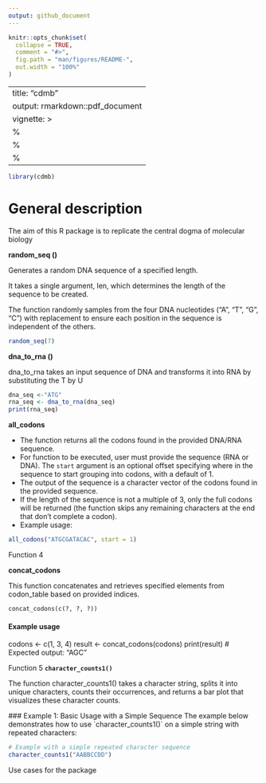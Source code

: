 ```yaml
---
output: github_document
---
```


<!-- README.md is generated from README.Rmd. Please edit that file -->

```r
knitr::opts_chunk$set(
  collapse = TRUE,
  comment = "#>",
  fig.path = "man/figures/README-",
  out.width = "100%"
)
```

---
title: "cdmb"
output: rmarkdown::pdf_document
vignette: >
  %\VignetteIndexEntry{cdmb}
  %\VignetteEngine{knitr::rmarkdown}
  %\VignetteEncoding{UTF-8}
---

```r
library(cdmb)
```

# 

# General description

The aim of this R package is to replicate the central dogma of molecular biology

**random_seq ()**

Generates a random DNA sequence of a specified length.

It takes a single argument, len, which determines the length of the sequence to be created.

The function randomly samples from the four DNA nucleotides ("A", "T", "G", "C") with replacement to ensure each position in the sequence is independent of the others.

```r
random_seq(7)

```

**dna_to_rna ()**

dna_to_rna takes an input sequence of DNA and transforms it into RNA by substituting the T by U

```r
dna_seq <-"ATG"
rna_seq <- dna_to_rna(dna_seq)
print(rna_seq)
```

**all_codons**

- The function returns all the codons found in the provided DNA/RNA sequence.
- For function to be executed, user must provide the sequence (RNA or DNA). The `start` argument is an optional offset specifying where in the sequence to start grouping into codons, with a default of 1.
- The output of the sequence is a character vector of the codons found in the provided sequence.
- If the length of the sequence is not a multiple of 3, only the full codons will be returned (the function skips any remaining characters at the end that don’t complete a codon).
- Example usage:
```r
all_codons("ATGCGATACAC", start = 1)
```


Function 4

**concat_codons**

This function concatenates and retrieves specified elements from codon_table based on provided indices.

```         
concat_codons(c(?, ?, ?))
```

#### Example usage

codons \<- c(1, 3, 4) result \<- concat_codons(codons) print(result) \# Expected output: "AGC"

Function 5
**`character_counts1()`**

The function character_counts1() takes a character string, splits it into unique characters, counts their occurrences, and returns a bar plot that visualizes these character counts.

\### Example 1: Basic Usage with a Simple Sequence
The example below demonstrates how to use \`character_counts1()\` on a simple string with repeated characters:

```r

# Example with a simple repeated character sequence
character_counts1("AABBCCDD")
```

Use cases for the package
